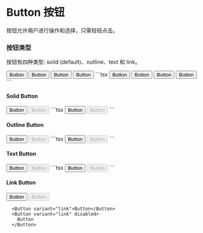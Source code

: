 
# Button 按钮

按钮允许用户进行操作和选择，只需轻轻点击。

### 按钮类型

按钮有四种类型: solid (default)、outline、text 和 link。

<Cards>
  <Button>Button</Button>
  <Button variant="outline">Button</Button>
  <Button variant="text">Button</Button>
  <Button variant="link">Button</Button>
</Cards>
```tsx
<Button>Button</Button>
<Button variant="outline">Button</Button>
<Button variant="text">Button</Button>
<Button variant="link">Button</Button>
```

#### Solid Button

<Cards>
  <Button variant="solid">Button</Button>
  <Button variant="solid" disabled>
    Button
  </Button>
</Cards>
```tsx
<Button variant="solid">Button</Button>
<Button variant="solid" disabled>
  Button
</Button>
```

#### Outline Button

<Cards>
  <Button variant="outline">Button</Button>
  <Button variant="outline" disabled>
    Button
  </Button>
</Cards>
```tsx
<Button variant="outline">Button</Button>
<Button variant="outline" disabled>
  Button
</Button>
```

#### Text Button

<Cards>
  <Button variant="text">Button</Button>
  <Button variant="text" disabled>
    Button
  </Button>
</Cards>
```tsx
<Button variant="text">Button</Button>
<Button variant="text" disabled>
  Button
</Button>
```

#### Link Button

<Cards>
  <Button variant="link">Button</Button>
  <Button variant="link" disabled>
    Button
  </Button>
</Cards>

```tsx
  <Button variant="link">Button</Button>
  <Button variant="link" disabled>
    Button
  </Button>
```
